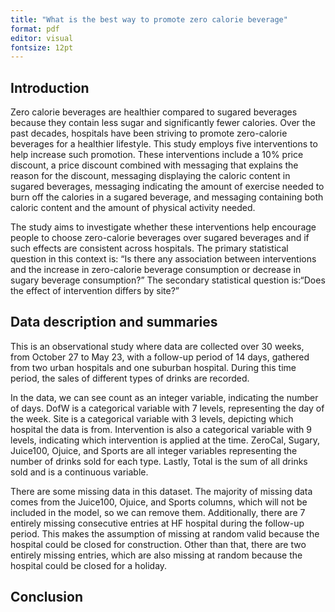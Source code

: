 ```yaml
---
title: "What is the best way to promote zero calorie beverage"
format: pdf
editor: visual
fontsize: 12pt
---
```


## Introduction

Zero calorie beverages are healthier compared to sugared beverages because they contain less sugar and significantly fewer calories. Over the past decades, hospitals have been striving to promote zero-calorie beverages for a healthier lifestyle. This study employs five interventions to help increase such promotion. These interventions include a 10% price discount, a price discount combined with messaging that explains the reason for the discount, messaging displaying the caloric content in sugared beverages, messaging indicating the amount of exercise needed to burn off the calories in a sugared beverage, and messaging containing both caloric content and the amount of physical activity needed.

The study aims to investigate whether these interventions help encourage people to choose zero-calorie beverages over sugared beverages and if such effects are consistent across hospitals. The primary statistical question in this context is: "Is there any association between interventions and the increase in zero-calorie beverage consumption or decrease in sugary beverage consumption?" The secondary statistical question is:"Does the effect of intervention differs by site?"

## Data description and summaries

This is an observational study where data are collected over 30 weeks, from October 27 to May 23, with a follow-up period of 14 days, gathered from two urban hospitals and one suburban hospital. During this time period, the sales of different types of drinks are recorded.

In the data, we can see count as an integer variable, indicating the number of days. DofW is a categorical variable with 7 levels, representing the day of the week. Site is a categorical variable with 3 levels, depicting which hospital the data is from. Intervention is also a categorical variable with 9 levels, indicating which intervention is applied at the time. ZeroCal, Sugary, Juice100, Ojuice, and Sports are all integer variables representing the number of drinks sold for each type. Lastly, Total is the sum of all drinks sold and is a continuous variable.

There are some missing data in this dataset. The majority of missing data comes from the Juice100, Ojuice, and Sports columns, which will not be included in the model, so we can remove them. Additionally, there are 7 entirely missing consecutive entries at HF hospital during the follow-up period. This makes the assumption of missing at random valid because the hospital could be closed for construction. Other than that, there are two entirely missing entries, which are also missing at random because the hospital could be closed for a holiday.

## Conclusion

